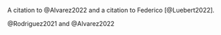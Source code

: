 A citation to @Alvarez2022
and a citation to Federico [@Luebert2022].

@Rodriguez2021 and @Alvarez2022
